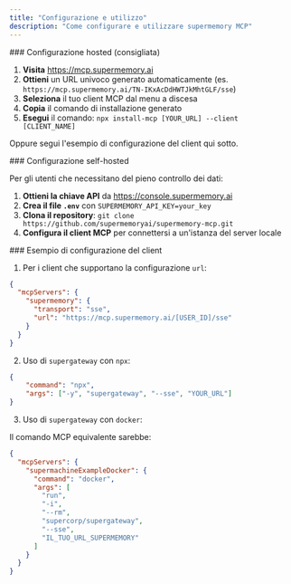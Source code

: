 ```yaml
---
title: "Configurazione e utilizzo"
description: "Come configurare e utilizzare supermemory MCP"
---
```


<div id="hosted-setup-recommended">
  ### Configurazione hosted (consigliata)
</div>

1. **Visita** https://mcp.supermemory.ai
2. **Ottieni** un URL univoco generato automaticamente (es. `https://mcp.supermemory.ai/TN-IKxAcDdHWTJkMhtGLF/sse`)
3. **Seleziona** il tuo client MCP dal menu a discesa
4. **Copia** il comando di installazione generato
5. **Esegui** il comando: `npx install-mcp [YOUR_URL] --client [CLIENT_NAME]`

Oppure segui l'esempio di configurazione del client qui sotto.

<div id="self-hosted-configuration">
  ### Configurazione self-hosted
</div>

Per gli utenti che necessitano del pieno controllo dei dati:

1. **Ottieni la chiave API** da https://console.supermemory.ai
2. **Crea il file `.env`** con `SUPERMEMORY_API_KEY=your_key`
3. **Clona il repository**: `git clone https://github.com/supermemoryai/supermemory-mcp.git`
4. **Configura il client MCP** per connettersi a un'istanza del server locale

<div id="client-configuration-example">
  ### Esempio di configurazione del client
</div>

1. Per i client che supportano la configurazione `url`:

```json
{
  "mcpServers": {
    "supermemory": {
      "transport": "sse",
      "url": "https://mcp.supermemory.ai/[USER_ID]/sse"
    }
  }
}
```

2. Uso di `supergateway` con `npx`:

```json
{
    "command": "npx",
    "args": ["-y", "supergateway", "--sse", "YOUR_URL"]
}
```

3. Uso di `supergateway` con `docker`:

Il comando MCP equivalente sarebbe:

```json
{
  "mcpServers": {
    "supermachineExampleDocker": {
      "command": "docker",
      "args": [
        "run",
        "-i",
        "--rm",
        "supercorp/supergateway",
        "--sse",
        "IL_TUO_URL_SUPERMEMORY"
      ]
    }
  }
}
```
